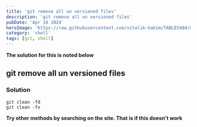 ```yaml
---
title: 'git remove all un versioned files'
description: 'git remove all un versioned files'
pubDate: 'Apr 16 2024'
heroImage: 'https://raw.githubusercontent.com/vitalik-hakim/TABLES404/main/error_b/SHELL.jpg'
category: 'shell'
tags: [git, shell]
---
```


**The solution for this is noted below**

## git remove all un versioned files

### Solution

```shell
git clean -fd
git clean -fx
```

**Try other methods by searching on the site. That is if this doesn't work**
